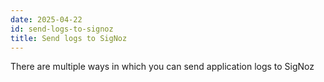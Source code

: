 ```yaml
---
date: 2025-04-22
id: send-logs-to-signoz
title: Send logs to SigNoz
---
```


There are multiple ways in which you can send application logs to SigNoz

<DocCardContainer>

<DocCard
    title="Kubernetes pog logs"
    description="Easily send your Kubernetes pod logs to SigNoz"
    href="/docs/userguide/collect_kubernetes_pod_logs"
/>

<DocCard
    title="Docker container logs"
    description="Collect and send your docker container logs to SigNoz"
    href="/docs/userguide/collect_docker_logs/"
/>

<DocCard
    title="Heroku logs"
    description="Send your heroku logs to SigNoz using httpsdrain"
    href="/docs/userguide/heroku_logs_to_signoz/"
/>

<DocCard
    title="Vercel logs"
    description="Send your Vercel logs to SigNoz using log drains"
    href="/docs/userguide/vercel_logs_to_signoz/"
/>

<DocCard
    title="HTTP logs"
    description="Send your HTTP logs to SigNoz"
    href="/docs/userguide/send-logs-http/"
/>

<DocCard
    title="Syslogs"
    description="Forward syslog data from your systems to SigNoz"
    href="/docs/userguide/collecting_syslogs/"
/>

<DocCard
    title="Logrus"
    description="Send structured logs from Logrus based Go applications to SigNoz"
    href="/docs/logs-management/send-logs/logrus-to-signoz/"
/>

<DocCard
    title="From log file"
    description="Collect logs directly from log files and send them to SigNoz"
    href="/docs/userguide/collect_logs_from_file/"
/>
<DocCard
    title="Python logs auto instrumentation"
    description="Automatically instrument and send Python application logs to SigNoz"
    href="/docs/userguide/python-logs-auto-instrumentation/"
/>
<DocCard
    title="Python logs OpenTelemetry SDK"
    description="Use the OpenTelemetry Python SDK to collect and send application logs to SigNoz"
    href="/docs/userguide/collecting_application_logs_otel_sdk_python/"
/>
<DocCard
    title="Java logs"
    description="Collect Java application logs using the OpenTelemetry Java SDK to SigNoz"
    href="/docs/userguide/collecting_application_logs_otel_sdk_java/"
/>
<DocCard
    title="AWS Lambda NodeJS logs"
    description="Send Node.js AWS Lambda logs and traces to SigNoz"
    href="/docs/logs-management/send-logs/aws-lambda-nodejs/"
/>
<DocCard
    title="Pino logs"
    description="Send logs from Pino based Node.js applications to SigNoz"
    href="/docs/logs-management/send-logs/nodejs-pino-logs/"
/>
<DocCard
    title="Winston logs"
    description="Collect and send logs from Winston logger in Node.js applications to SigNoz"
    href="/docs/logs-management/send-logs/nodejs-winston-logs/"
/>
<DocCard
    title="Cloudwatch logs"
    description="Ingest AWS CloudWatch log streams into SigNoz for analysis"
    href="/docs/userguide/send-cloudwatch-logs-to-signoz/"
/>
<DocCard
    title="FluentBit logs"
    description="Use Fluent Bit to collect and forward logs to SigNoz"
    href="/docs/userguide/fluentbit_to_signoz/"
/>
<DocCard
    title="FluentD logs"
    description="Use Fluentd to collect and forward logs to SigNoz"
    href="/docs/userguide/fluentd_to_signoz/"
/>
<DocCard
    title="Logstash logs"
    description="Use Logstash to send logs to SigNoz"
    href="/docs/userguide/logstash_to_signoz/"
/>
<DocCard
    title="Tomcat logs"
    description="Collect Tomcat Server Access and garbage collector logs and send them to SigNoz"
    href="/docs/logs-management/send-logs/collect-tomcat-access-and-garbage-collector-logs/"
/>
<DocCard
    title="Vector logs"
    description="Forward logs from Vector to SigNoz"
    href="/docs/logs-management/send-logs/vector-logs-to-signoz/"
/>
<DocCard
    title="Zap logs"
    description="Send logs from Zap based Go applications to SigNoz"
    href="/docs/logs-management/send-logs/zap-to-signoz/"
/>
<DocCard
    title="Windows Event logs"
    description="Collect Windows Event Logs and forward them to SigNoz"
    href="/docs/logs-management/send-logs/windows-events-log/"
/>


</DocCardContainer>